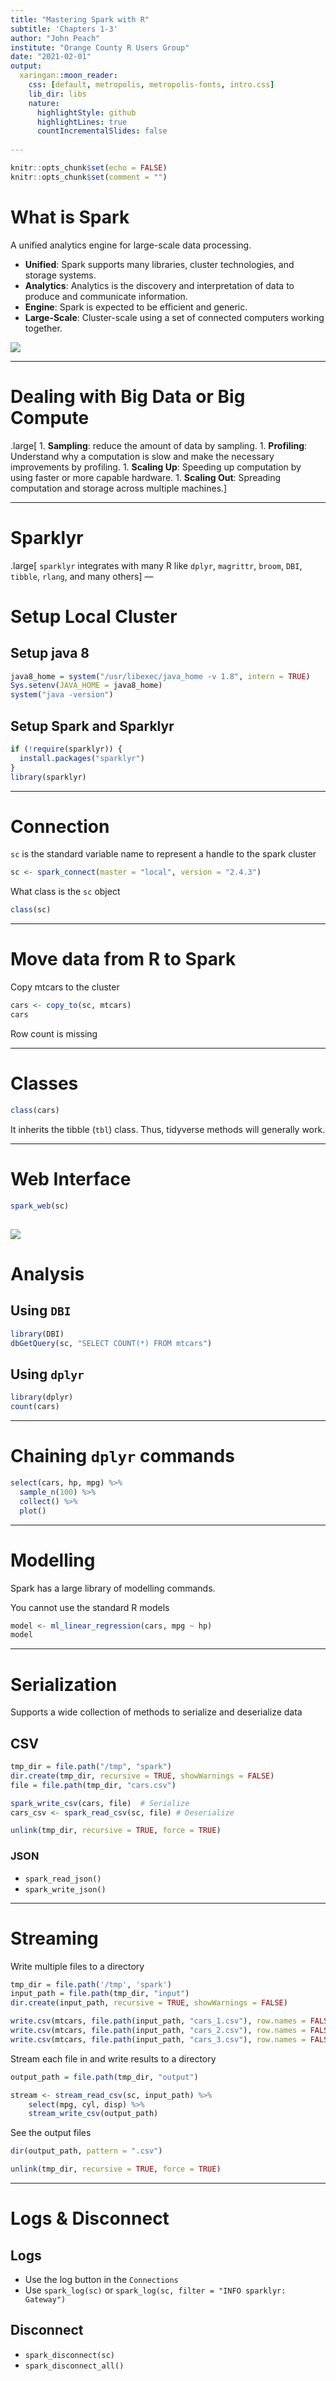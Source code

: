 ---
title: "Mastering Spark with R"
subtitle: 'Chapters 1-3'
author: "John Peach"
institute: "Orange County R Users Group"
date: "2021-02-01"
output:
  xaringan::moon_reader:
    css: [default, metropolis, metropolis-fonts, intro.css]
    lib_dir: libs
    nature:
      highlightStyle: github
      highlightLines: true
      countIncrementalSlides: false
      
---
<style>
pre {
    display: block;
    font-family: monospace;
    white-space: pre;
    margin: 1em 0px;
    margin-top: 0em;
    margin-right: 0px;
    margin-bottom: 0em;
    margin-left: 0px;
}
</style>
```{r setup, include=FALSE}
knitr::opts_chunk$set(echo = FALSE)
knitr::opts_chunk$set(comment = "")
```

# What is Spark

A unified analytics engine for large-scale data processing.

* **Unified**: Spark supports many libraries, cluster technologies, and storage systems.
* **Analytics**:  Analytics is the discovery and interpretation of data to produce and communicate information.
* **Engine**: Spark is expected to be efficient and generic.
* **Large-Scale**: Cluster-scale using a set of connected computers working together.

![](intro-spark-unified-1.png)

---

# Dealing with Big Data or Big Compute

.large[
1. **Sampling**: reduce the amount of data by sampling. 
1. **Profiling**: Understand why a computation is slow and make the necessary improvements by profiling.
1. **Scaling Up**: Speeding up computation by using faster or more capable hardware.
1. **Scaling Out**: Spreading computation and storage across multiple machines.
]

---

# Sparklyr

.large[
`sparklyr` integrates with many R like `dplyr`, `magrittr`, `broom`, `DBI`, `tibble`, `rlang`, and many others
]
---

# Setup Local Cluster

## Setup java 8
```{r eval=FALSE, include=FALSE}
java8_home = system("/usr/libexec/java_home -v 1.8", intern = TRUE)
Sys.setenv(JAVA_HOME = java8_home)
system("java -version")
```

## Setup Spark and Sparklyr
```{r echo=TRUE, message=FALSE}
if (!require(sparklyr)) {
  install.packages("sparklyr")
}
library(sparklyr)
```

---

# Connection

`sc` is the standard variable name to represent a handle to the spark cluster

```{r echo=TRUE}
sc <- spark_connect(master = "local", version = "2.4.3")
```

What class is the `sc` object
```{r echo=TRUE, comment=""}
class(sc)
```

---

# Move data from R to Spark

Copy mtcars to the cluster

```{r echo=TRUE, comment=""}
cars <- copy_to(sc, mtcars)
cars
```
Row count is missing

---

# Classes

```{r, echo=TRUE, comment=""}
class(cars)
```

It inherits the tibble (`tbl`) class. Thus, tidyverse methods will generally work.

---

# Web Interface

```{r, echo=TRUE, eval=FALSE}
spark_web(sc)
```

![](starting-spark-web-resized.png)
---

# Analysis

## Using `DBI`

```{r, echo=TRUE, comment=""}
library(DBI)
dbGetQuery(sc, "SELECT COUNT(*) FROM mtcars")
```

## Using `dplyr`

```{r, echo=TRUE, comment=""}
library(dplyr)
count(cars)
```

---

# Chaining `dplyr` commands

```{r, echo=TRUE}
select(cars, hp, mpg) %>%
  sample_n(100) %>%
  collect() %>%
  plot()
```

---

# Modelling

Spark has a large library of modelling commands.

You cannot use the standard R models

```{r, echo=TRUE}
model <- ml_linear_regression(cars, mpg ~ hp)
model
```

---

# Serialization

Supports a wide collection of methods to serialize and deserialize data

## CSV

```{r}
tmp_dir = file.path("/tmp", "spark")
dir.create(tmp_dir, recursive = TRUE, showWarnings = FALSE)
file = file.path(tmp_dir, "cars.csv")
```

```{r, echo=TRUE}
spark_write_csv(cars, file)  # Serialize
cars_csv <- spark_read_csv(sc, file) # Deserialize
```

```{r}
unlink(tmp_dir, recursive = TRUE, force = TRUE)
```

### JSON
* `spark_read_json()`
* `spark_write_json()`

---

# Streaming

Write multiple files to a directory
```{r}
tmp_dir = file.path('/tmp', 'spark')
input_path = file.path(tmp_dir, "input")
dir.create(input_path, recursive = TRUE, showWarnings = FALSE)
```

```{r, echo=TRUE}
write.csv(mtcars, file.path(input_path, "cars_1.csv"), row.names = FALSE)
write.csv(mtcars, file.path(input_path, "cars_2.csv"), row.names = FALSE)
write.csv(mtcars, file.path(input_path, "cars_3.csv"), row.names = FALSE)
```

Stream each file in and write results to a directory
```{r}
output_path = file.path(tmp_dir, "output")
```
```{r, echo=TRUE}
stream <- stream_read_csv(sc, input_path) %>%
    select(mpg, cyl, disp) %>%
    stream_write_csv(output_path)
```

See the output files
```{r, echo=TRUE}
dir(output_path, pattern = ".csv")
```

```{r}
unlink(tmp_dir, recursive = TRUE, force = TRUE)
```

---

# Logs & Disconnect

## Logs

* Use the log button in the `Connections`
* Use `spark_log(sc)` or `spark_log(sc, filter = "INFO sparklyr: Gateway")`

## Disconnect

* `spark_disconnect(sc)`
* `spark_disconnect_all()`
